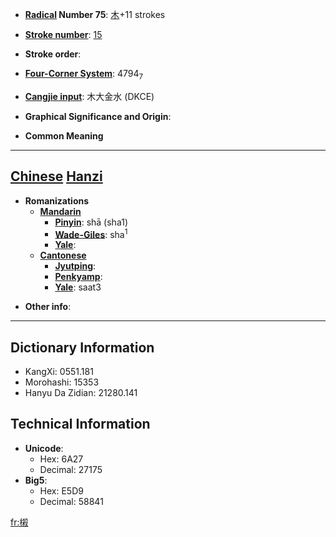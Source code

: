 * '''[[Wiktionary:Chinese radical index| Radical]] Number 75''': [[Wiktionary:Chinese radical index 木|木]]+11 strokes

* '''[[Wiktionary:Chinese total strokes index|Stroke number]]''': [[Wiktionary:Chinese total strokes index 15|15]]

* '''Stroke order''': 

* '''[[Wiktionary:Chinese four corner index|Four-Corner System]]''': 4794<sub>7</sub>

* '''[[Wiktionary:Chinese Cangjie index|Cangjie input]]''': 木大金水 (DKCE)

* '''Graphical Significance and Origin''': 

* '''Common Meaning'''

----

== [[Chinese]] [[Hanzi]] ==

* '''Romanizations'''
** '''[[Mandarin]]'''
*** '''[[Pinyin]]''': shā (sha1)
*** '''[[Wade-Giles]]''': sha<sup>1</sup>
*** '''[[Yale]]''': 
** '''[[Cantonese]]'''
*** '''[[Jyutping]]''':
*** '''[[Penkyamp]]''': 
*** '''[[Yale]]''': saat3

* '''Other info''': 

----

== Dictionary Information ==

* KangXi: 0551.181
* Morohashi: 15353
* Hanyu Da Zidian: 21280.141

== Technical Information ==

* '''Unicode''':
** Hex: 6A27
** Decimal: 27175
* '''Big5''':
** Hex: E5D9
** Decimal: 58841

[[fr:樧]]